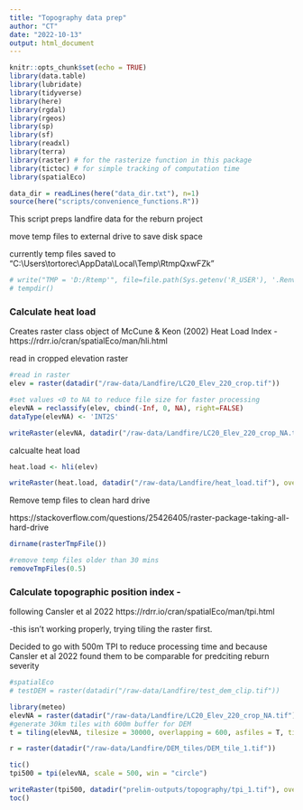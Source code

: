 ```yaml
---
title: "Topography data prep"
author: "CT"
date: "2022-10-13"
output: html_document
---
```


```r
knitr::opts_chunk$set(echo = TRUE)
library(data.table)
library(lubridate)
library(tidyverse)
library(here)
library(rgdal)
library(rgeos)
library(sp)
library(sf)
library(readxl)
library(terra)
library(raster) # for the rasterize function in this package
library(tictoc) # for simple tracking of computation time
library(spatialEco)

data_dir = readLines(here("data_dir.txt"), n=1)
source(here("scripts/convenience_functions.R"))

```

This script preps landfire data for the reburn project


move temp files to external drive to save disk space

currently temp files saved to "C:\\Users\\tortorec\\AppData\\Local\\Temp\\RtmpQxwFZk"

```r
# write("TMP = 'D:/Rtemp'", file=file.path(Sys.getenv('R_USER'), '.Renviron'))
# tempdir()

```


### Calculate heat load 
Creates raster class object of McCune & Keon (2002) Heat Load Index - https://rdrr.io/cran/spatialEco/man/hli.html


read in cropped elevation raster
```r
#read in raster
elev = raster(datadir("/raw-data/Landfire/LC20_Elev_220_crop.tif"))

#set values <0 to NA to reduce file size for faster processing
elevNA = reclassify(elev, cbind(-Inf, 0, NA), right=FALSE)
dataType(elevNA) <- 'INT2S'  

writeRaster(elevNA, datadir("/raw-data/Landfire/LC20_Elev_220_crop_NA.tif"), overwrite = TRUE)
```

calcualte heat load
```r

heat.load <- hli(elev)

writeRaster(heat.load, datadir("/raw-data/Landfire/heat_load.tif"), overwrite = TRUE)
```


Remove temp files to clean hard drive

https://stackoverflow.com/questions/25426405/raster-package-taking-all-hard-drive
```r
dirname(rasterTmpFile()) 

#remove temp files older than 30 mins
removeTmpFiles(0.5)
```

### Calculate topographic position index - 
following Cansler et al 2022
https://rdrr.io/cran/spatialEco/man/tpi.html

-this isn't working properly, trying tiling the raster first. 

Decided to go with 500m TPI to reduce processing time and because Cansler et al 2022 found them to be comparable for predciting reburn severity
```r
#spatialEco
# testDEM = raster(datadir("/raw-data/Landfire/test_dem_clip.tif"))

library(meteo)
elevNA = raster(datadir("/raw-data/Landfire/LC20_Elev_220_crop_NA.tif"))
#generate 30km tiles with 600m buffer for DEM
t = tiling(elevNA, tilesize = 30000, overlapping = 600, asfiles = T, tilename = "DEM_tile_", tiles_folder = datadir("raw-data/Landfire/DEM_tiles/"))
```


```r
r = raster(datadir("/raw-data/Landfire/DEM_tiles/DEM_tile_1.tif"))

tic()
tpi500 = tpi(elevNA, scale = 500, win = "circle")

writeRaster(tpi500, datadir("prelim-outputs/topography/tpi_1.tif"), overwrite = TRUE)
toc()
```
